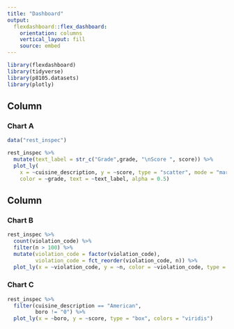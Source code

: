 ```yaml
---
title: "Dashboard"
output: 
  flexdashboard::flex_dashboard:
    orientation: columns
    vertical_layout: fill
    source: embed
---
```


```r
library(flexdashboard)
library(tidyverse)
library(p8105.datasets)
library(plotly)
```

Column {data-width=650}
-----------------------------------------------------------------------

### Chart A

```r
data("rest_inspec") 

rest_inspec %>%
  mutate(text_label = str_c("Grade",grade, "\nScore ", score)) %>% 
  plot_ly(
    x = ~cuisine_description, y = ~score, type = "scatter", mode = "markers",
    color = ~grade, text = ~text_label, alpha = 0.5)
```

Column {data-width=350}
-----------------------------------------------------------------------

### Chart B

```r
rest_inspec %>%
  count(violation_code) %>% 
  filter(n > 100) %>% 
  mutate(violation_code = factor(violation_code), 
         violation_code = fct_reorder(violation_code, n)) %>%
  plot_ly(x = ~violation_code, y = ~n, color = ~violation_code, type = "bar", colors = "viridis")
```

### Chart C

```r
rest_inspec %>% 
  filter(cuisine_description == "American",
         boro != "0") %>%
  plot_ly(x = ~boro, y = ~score, type = "box", colors = "viridis")
```

